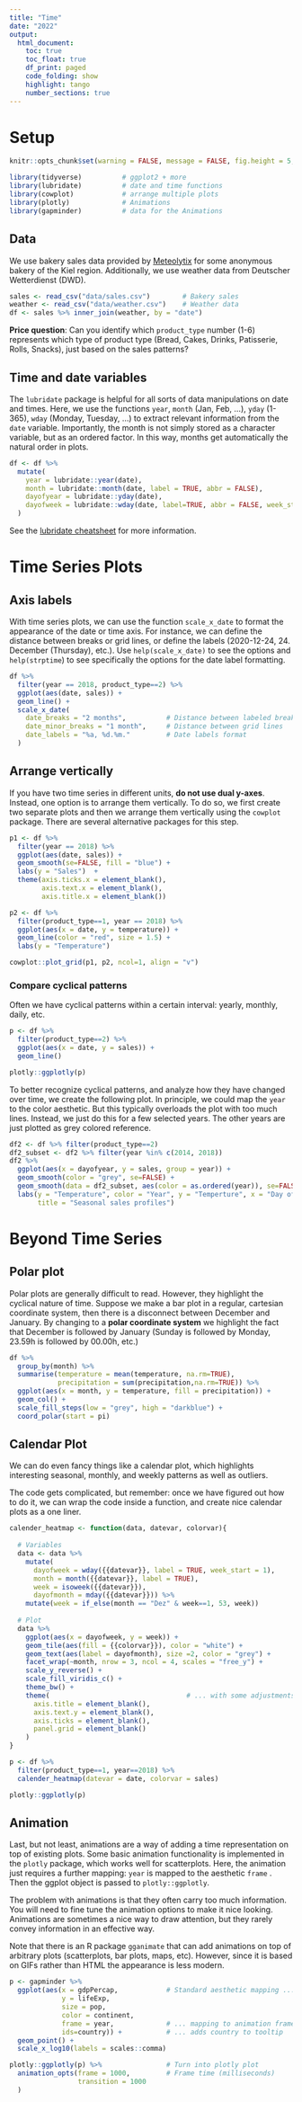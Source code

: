 ---
title: "Time"
date: "2022"
output: 
  html_document:
    toc: true
    toc_float: true
    df_print: paged
    code_folding: show  
    highlight: tango
    number_sections: true
---

# Setup

```{r setup, include=FALSE}
knitr::opts_chunk$set(warning = FALSE, message = FALSE, fig.height = 5, fig.width = 8)
```


```{r}
library(tidyverse)          # ggplot2 + more
library(lubridate)          # date and time functions
library(cowplot)            # arrange multiple plots
library(plotly)             # Animations
library(gapminder)          # data for the Animations
```

## Data
We use bakery sales data provided by [Meteolytix](https://meteolytix.de/) for some anonymous bakery of the Kiel region. Additionally, we use weather data from Deutscher Wetterdienst (DWD).

```{r}
sales <- read_csv("data/sales.csv")        # Bakery sales
weather <- read_csv("data/weather.csv")    # Weather data
df <- sales %>% inner_join(weather, by = "date")
```

**Price question**: Can you identify which `product_type` number (1-6) represents which type of product type (Bread, Cakes, Drinks, Patisserie, Rolls, Snacks), just based on the sales patterns?

## Time and date variables 
The `lubridate` package is helpful for all sorts of data manipulations on date and times. Here, we use the functions `year`, `month` (Jan, Feb, ...), `yday` (1-365), `wday` (Monday, Tuesday, ...) to extract relevant information from the `date` variable. Importantly, the month is not simply stored as a character variable, but as an ordered factor. In this way, months get automatically the natural order in plots.

```{r}
df <- df %>% 
  mutate(
    year = lubridate::year(date), 
    month = lubridate::month(date, label = TRUE, abbr = FALSE),
    dayofyear = lubridate::yday(date),
    dayofweek = lubridate::wday(date, label=TRUE, abbr = FALSE, week_start = 1)
  )
```

See the [lubridate cheatsheet](https://rawgit.com/rstudio/cheatsheets/master/lubridate.pdf) for more information.

# Time Series Plots
## Axis labels

With time series plots, we can use the function `scale_x_date` to format the appearance of the date or time axis. For instance, we can define the distance between breaks or grid lines, or define the labels (2020-12-24, 24. December (Thursday), etc.). Use `help(scale_x_date)` to see the options and `help(strptime`) to see specifically the options for the date label formatting.

```{r}
df %>%
  filter(year == 2018, product_type==2) %>%
  ggplot(aes(date, sales)) +
  geom_line() +
  scale_x_date(
    date_breaks = "2 months",          # Distance between labeled breaks
    date_minor_breaks = "1 month",     # Distance between grid lines
    date_labels = "%a, %d.%m."         # Date labels format 
  )
```

## Arrange vertically

If you have two time series in different units, **do not use dual y-axes**. Instead, one option is to arrange them vertically. To do so, we first create two separate plots and then we arrange them vertically using the `cowplot` package. There are several alternative packages for this step. 

```{r}
p1 <- df %>%
  filter(year == 2018) %>%
  ggplot(aes(date, sales)) + 
  geom_smooth(se=FALSE, fill = "blue") +
  labs(y = "Sales")  +
  theme(axis.ticks.x = element_blank(), 
        axis.text.x = element_blank(), 
        axis.title.x = element_blank())

p2 <- df %>%
  filter(product_type==1, year == 2018) %>%
  ggplot(aes(x = date, y = temperature)) +
  geom_line(color = "red", size = 1.5) +
  labs(y = "Temperature")

cowplot::plot_grid(p1, p2, ncol=1, align = "v")
```


### Compare cyclical patterns
Often we have cyclical patterns within a certain interval: yearly, monthly, daily, etc.

```{r}
p <- df %>%
  filter(product_type==2) %>%
  ggplot(aes(x = date, y = sales)) +
  geom_line()

plotly::ggplotly(p)
```

To better recognize cyclical patterns, and analyze how they have changed over time, we create the following plot. In principle, we could map the `year` to the color aesthetic. But this typically overloads the plot with too much lines. Instead, we just do this for a few selected years. The other years are just plotted as grey colored reference.

```{r}
df2 <- df %>% filter(product_type==2) 
df2_subset <- df2 %>% filter(year %in% c(2014, 2018))
df2 %>%
  ggplot(aes(x = dayofyear, y = sales, group = year)) +
  geom_smooth(color = "grey", se=FALSE) +
  geom_smooth(data = df2_subset, aes(color = as.ordered(year)), se=FALSE) +
  labs(y = "Temperature", color = "Year", y = "Temperture", x = "Day of Year",
       title = "Seasonal sales profiles") 
```


# Beyond Time Series
## Polar plot
Polar plots are generally difficult to read. However, they highlight the cyclical nature of time. Suppose we make a bar plot in a regular, cartesian coordinate system, then there is a disconnect between December and January. By changing to a **polar coordinate system** we highlight the fact that December is followed by January (Sunday is followed by Monday, 23.59h is followed by 00.00h, etc.)

```{r}
df %>%
  group_by(month) %>%
  summarise(temperature = mean(temperature, na.rm=TRUE), 
            precipitation = sum(precipitation,na.rm=TRUE)) %>%
  ggplot(aes(x = month, y = temperature, fill = precipitation)) +
  geom_col() +
  scale_fill_steps(low = "grey", high = "darkblue") + 
  coord_polar(start = pi)

```

## Calendar Plot

We can do even fancy things like a calendar plot, which highlights interesting seasonal, monthly, and weekly patterns as well as outliers.

The code gets complicated, but remember: once we have figured out how to do it, we can wrap the code inside a function, and create nice calendar plots as a one liner.

```{r}
calender_heatmap <- function(data, datevar, colorvar){
  
  # Variables
  data <- data %>%
    mutate(
      dayofweek = wday({{datevar}}, label = TRUE, week_start = 1),   
      month = month({{datevar}}, label = TRUE),                      
      week = isoweek({{datevar}}),                                    
      dayofmonth = mday({{datevar}})) %>%                             
    mutate(week = if_else(month == "Dez" & week==1, 53, week))
  
  # Plot
  data %>%
    ggplot(aes(x = dayofweek, y = week)) +                   
    geom_tile(aes(fill = {{colorvar}}), color = "white") +          
    geom_text(aes(label = dayofmonth), size =2, color = "grey") +   
    facet_wrap(~month, nrow = 3, ncol = 4, scales = "free_y") + 
    scale_y_reverse() +                                         
    scale_fill_viridis_c() +
    theme_bw() +
    theme(                                  # ... with some adjustments 
      axis.title = element_blank(),
      axis.text.y = element_blank(),
      axis.ticks = element_blank(),
      panel.grid = element_blank()
    )
}
```

```{r}
p <- df %>% 
  filter(product_type==1, year==2018) %>%
  calender_heatmap(datevar = date, colorvar = sales)

plotly::ggplotly(p)
```


## Animation
Last, but not least, animations are a way of adding a time representation on top of existing plots. Some basic animation functionality is implemented in the `plotly` package, which works well for scatterplots. Here, the animation just requires a further mapping: `year` is mapped to the aesthetic `frame` . Then the ggplot object is passed to `plotly::ggplotly`. 

The problem with animations is that they often carry too much information. You will need to fine tune the animation options to make it nice looking. Animations are sometimes a nice way to draw attention, but they rarely convey information in an effective way.

Note that there is an R package `gganimate` that can add animations on top of arbitrary plots (scatterplots, bar plots, maps, etc). However, since it is based on GIFs rather than HTML the appearance is less modern. 

```{r}
p <- gapminder %>% 
  ggplot(aes(x = gdpPercap,            # Standard aesthetic mapping ...
             y = lifeExp, 
             size = pop, 
             color = continent,
             frame = year,             # ... mapping to animation frame
             ids=country)) +           # ... adds country to tooltip
  geom_point() +  
  scale_x_log10(labels = scales::comma)

plotly::ggplotly(p) %>%                # Turn into plotly plot
  animation_opts(frame = 1000,         # Frame time (milliseconds)
                 transition = 1000
  ) 
```

